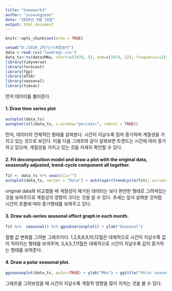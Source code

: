 ---
title: "homework3"
author: "yuseungyeon"
date: "2020년 9월 18일"
output: html_document
---

```{r setup, include=FALSE}
knitr::opts_chunk$set(echo = TRUE)
```

```{r, message=FALSE, warning=F}
setwd("D:/2020_2학기/시계열분석")
data <-read.csv('loadregr.csv')
data_ts<-ts(data$MKw, start=c(1970, 5), end=c(1979, 12), frequency=12)
library(tidyverse)
library(forecast)
library(fpp)
library(aTSA)
library(seasonal)
library(timsac)
```

먼저 데이터를 불러준다.

#### 1. Draw time series plot

```{r cars}
autoplot(data_ts)
autoplot(stl(data_ts, s.window="periodic", robust = TRUE))
```

먼저, 데이터의 전체적인 형태를 살펴본다. 시간이 지날수록 점차 증가하며 계절성을 가지고 있는 것으로 보인다.
이를 다음 그래프와 같이 살펴보면 트렌드는 시간에 따라 증가하고 있으며, 계절성을 가지고 있는 것을 자세히 확인할 수 있다.

#### 2. Fit decomposition model and draw a plot with the original data, seasonally adjusted, trend-cycle component all together.

```{r num2, echo=FALSE}
fit <- data_ts %>% seas(x11="")
autoplot(data_ts, series = "Data") + autolayer(trendcycle(fit), series="Trend") + autolayer(seasadj(fit), series = "Seasonally Adjusted") + xlab("year") + ylab("Mkw") + scale_colour_manual(values = c("gray", "blue", "red"), breaks=c("Data", "Seasonally Adjusted", "Trend"))
```

original data와 비교했을 때 계절성이 제거된 데이터는 보다 완만한 형태로 그려져있는 것을 보여주므로 계절성의 영향이 크다는 것을 알 수 있다. 추세는 앞서 살펴본 것처럼 시간이 흐름에 따라 증가형태를 보여주고 있다.

#### 3. Draw sub-series seasonal effect graph in each month.

```{r}
fit %>%  seasonal() %>% ggsubseriesplot() + ylab("Seasonal")
```

월별 값 변화를 그려본 그래프이다. 1,2,6,8,9,10,12월은 대체적으로 시간이 지날수록 값이 작아지는 형태를 보여주며, 3,4,5,7,11월은 대체적으로 시간이 지날수록 값이 증가하는 형태를 보여준다.

#### 4. Draw a polar seasonal plot.

```{r}
ggseasonplot(data_ts, polar=TRUE) + ylab("Mkw") + ggtitle("Polar seasonal plot")
```

그래프를 그려보았을 때 시간이 지날수록 계절적 영향을 많이 끼치는 것을 볼 수 있다.

